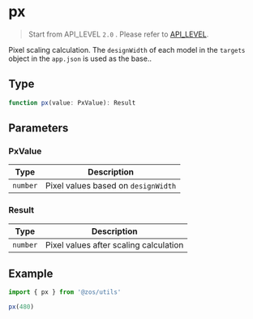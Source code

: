 # px

> Start from API_LEVEL `2.0` . Please refer to [API_LEVEL](../../../../guides/framework/device/compatibility.md).

Pixel scaling calculation. The `designWidth` of each model in the `targets` object in the `app.json` is used as the base..

## Type

```ts
function px(value: PxValue): Result
```

## Parameters

### PxValue

| Type                | Description                         |
| ------------------- | ----------------------------------- |
| <code>number</code> | Pixel values based on `designWidth` |

### Result

| Type                | Description                            |
| ------------------- | -------------------------------------- |
| <code>number</code> | Pixel values after scaling calculation |

## Example

```js
import { px } from '@zos/utils'

px(480)
```
